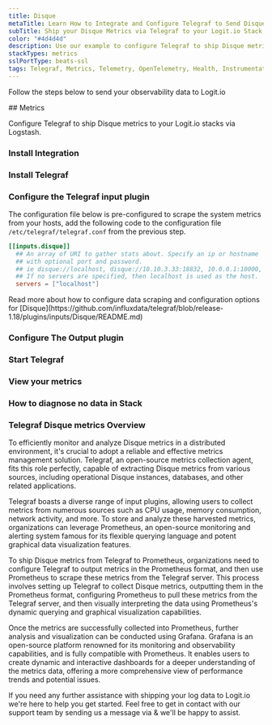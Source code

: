 ```yaml
---
title: Disque
metaTitle: Learn How to Integrate and Configure Telegraf to Send Disque Metrics
subTitle: Ship your Disque Metrics via Telegraf to your Logit.io Stack
color: "#4d4d4d"
description: Use our example to configure Telegraf to ship Disque metrics to your Logit.io stacks. Configure Telegraf to send Disque metrics to Logstash or Elastic.
stackTypes: metrics
sslPortType: beats-ssl
tags: Telegraf, Metrics, Telemetry, OpenTelemetry, Health, Instrumentation, Disque, Prometheus, In-Memory Database
---
```


Follow the steps below to send your observability data to Logit.io

<Steps>
  ## Metrics

  Configure Telegraf to ship Disque metrics to your Logit.io stacks via Logstash.
  
  ### Install Integration
  <InstallIntegration/>

  ### Install Telegraf

  <InstallTelegraf />

  ### Configure the Telegraf input plugin

  The configuration file below is pre-configured to scrape the system metrics from your hosts, add the following code to the configuration file `/etc/telegraf/telegraf.conf` from the previous step.

  ```toml copy
  [[inputs.disque]]  
    ## An array of URI to gather stats about. Specify an ip or hostname
    ## with optional port and password.
    ## ie disque://localhost, disque://10.10.3.33:18832, 10.0.0.1:10000, etc.
    ## If no servers are specified, then localhost is used as the host.
    servers = ["localhost"]
  ```

  <Callout type="info">
    Read more about how to configure data scraping and configuration options for [Disque](https://github.com/influxdata/telegraf/blob/release-1.18/plugins/inputs/Disque/README.md)
  </Callout>

  ### Configure The Output plugin

  <TelegrafOutputPlugin />

  ### Start Telegraf

  <StartTelegraf />

  ### View your metrics
  <LaunchStack source="Disque_Metrics_via_Telegraf" utmMedium="metrics" utmCampaign="telegraf-Disque-metrics" />

  ### How to diagnose no data in Stack

  <DiagnoseNoData />

</Steps>

### Telegraf Disque metrics Overview

To efficiently monitor and analyze Disque metrics in a distributed environment, it's crucial to adopt a reliable and effective metrics management 
solution. Telegraf, an open-source metrics collection agent, fits this role perfectly, capable of extracting Disque metrics from various sources, 
including operational Disque instances, databases, and other related applications.

Telegraf boasts a diverse range of input plugins, allowing users to collect metrics from numerous sources such as CPU usage, memory consumption, 
network activity, and more. To store and analyze these harvested metrics, organizations can leverage Prometheus, an open-source monitoring and 
alerting system famous for its flexible querying language and potent graphical data visualization features.

To ship Disque metrics from Telegraf to Prometheus, organizations need to configure Telegraf to output metrics in the Prometheus format, and then 
use Prometheus to scrape these metrics from the Telegraf server. This process involves setting up Telegraf to collect Disque metrics, outputting 
them in the Prometheus format, configuring Prometheus to pull these metrics from the Telegraf server, and then visually interpreting the data 
using Prometheus's dynamic querying and graphical visualization capabilities.

Once the metrics are successfully collected into Prometheus, further analysis and visualization can be conducted using Grafana. Grafana is an 
open-source platform renowned for its monitoring and observability capabilities, and is fully compatible with Prometheus. It enables users to 
create dynamic and interactive dashboards for a deeper understanding of the metrics data, offering a more comprehensive view of performance trends 
and potential issues.

If you need any further assistance with shipping your log data to Logit.io we're here to help you get started. Feel free to get in contact with 
our support team by sending us a message via <IntercomButton text="live chat" /> & we'll be happy to assist.
